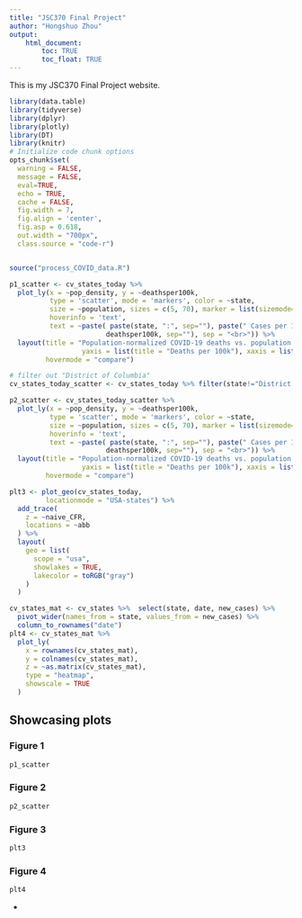 ```yaml
---
title: "JSC370 Final Project"
author: "Hongshuo Zhou"
output: 
    html_document:
        toc: TRUE
        toc_float: TRUE
---
```


This is my JSC370 Final Project website.

```r
library(data.table)
library(tidyverse)
library(dplyr)
library(plotly)
library(DT)
library(knitr)
# Initialize code chunk options
opts_chunk$set(
  warning = FALSE,
  message = FALSE,
  eval=TRUE,
  echo = TRUE,
  cache = FALSE,
  fig.width = 7, 
  fig.align = 'center',
  fig.asp = 0.618,
  out.width = "700px",
  class.source = "code-r")


source("process_COVID_data.R")
```


```r
p1_scatter <- cv_states_today %>% 
  plot_ly(x = ~pop_density, y = ~deathsper100k,
          type = 'scatter', mode = 'markers', color = ~state,
          size = ~population, sizes = c(5, 70), marker = list(sizemode='diameter', opacity=0.5),
          hoverinfo = 'text',
          text = ~paste( paste(state, ":", sep=""), paste(" Cases per 100k: ", per100k, sep="") , paste(" Deaths per 100k: ",
                        deathsper100k, sep=""), sep = "<br>")) %>%
  layout(title = "Population-normalized COVID-19 deaths vs. population density",
                  yaxis = list(title = "Deaths per 100k"), xaxis = list(title = "Population Density"),
         hovermode = "compare")

# filter out "District of Columbia"
cv_states_today_scatter <- cv_states_today %>% filter(state!="District of Columbia")

p2_scatter <- cv_states_today_scatter %>% 
  plot_ly(x = ~pop_density, y = ~deathsper100k,
          type = 'scatter', mode = 'markers', color = ~state,
          size = ~population, sizes = c(5, 70), marker = list(sizemode='diameter', opacity=0.5),
          hoverinfo = 'text',
          text = ~paste( paste(state, ":", sep=""), paste(" Cases per 100k: ", per100k, sep="") , paste(" Deaths per 100k: ",
                        deathsper100k, sep=""), sep = "<br>")) %>%
  layout(title = "Population-normalized COVID-19 deaths vs. population density",
                  yaxis = list(title = "Deaths per 100k"), xaxis = list(title = "Population Density"),
         hovermode = "compare")
```

```r
plt3 <- plot_geo(cv_states_today, 
         locationmode = "USA-states") %>% 
  add_trace(
    z = ~naive_CFR,
    locations = ~abb
  ) %>% 
  layout(
    geo = list(
      scope = "usa",
      showlakes = TRUE,
      lakecolor = toRGB("gray")
    )
  )
```

```r
cv_states_mat <- cv_states %>%  select(state, date, new_cases) %>% 
  pivot_wider(names_from = state, values_from = new_cases) %>% 
  column_to_rownames("date")
plt4 <- cv_states_mat %>% 
  plot_ly(
    x = rownames(cv_states_mat),
    y = colnames(cv_states_mat),
    z = ~as.matrix(cv_states_mat),
    type = "heatmap",
    showscale = TRUE
  )
```

## Showcasing plots {.tabset}

### Figure 1

```r
p1_scatter
```

### Figure 2

```r
p2_scatter
```

### Figure 3
```r
plt3
```

### Figure 4
```r
plt4
```

{-}